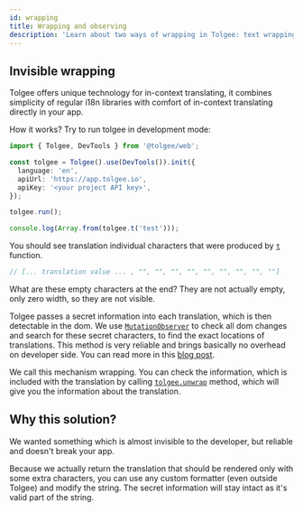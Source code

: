 ```yaml
---
id: wrapping
title: Wrapping and observing
description: 'Learn about two ways of wrapping in Tolgee: text wrapping and invisible wrapping. You can configure this through wrapperMode.'
---
```


## Invisible wrapping

Tolgee offers unique technology for in-context translating, it combines simplicity of regular i18n libraries with
comfort of in-context translating directly in your app.

How it works? Try to run tolgee in development mode:

```ts
import { Tolgee, DevTools } from '@tolgee/web';

const tolgee = Tolgee().use(DevTools()).init({
  language: 'en',
  apiUrl: 'https://app.tolgee.io',
  apiKey: '<your project API key>',
});

tolgee.run();

console.log(Array.from(tolgee.t('test')));
```

You should see translation individual characters that were produced by [`t`](./api/core_package/tolgee.mdx#t) function.

```ts
// [... translation value ... , "", "", "", "", "", "", "", "", ""]
```

What are these empty characters at the end? They are not actually empty, only zero width, so they are not visible.

Tolgee passes a secret information into each translation, which is then detectable in the dom.
We use [`MutationObserver`](https://developer.mozilla.org/en-US/docs/sdk/API/MutationObserver)
to check all dom changes and search for these secret characters, to find the exact locations
of translations. This method is very reliable and brings basically no overhead on developer side. You can read more in this [blog post](/blog/2021/12/17/invisible-characters-for-better-localization).

We call this mechanism wrapping. You can check the information, which is included with the translation by
calling [`tolgee.unwrap`](./api/core_package/tolgee.mdx#unwrap) method, which will give you the information about the translation.

## Why this solution?

We wanted something which is almost invisible to the developer, but reliable and doesn't break your app.

Because we actually return the translation that should be rendered only with some extra characters, you can
use any custom formatter (even outside Tolgee) and modify the string. The secret information will stay intact as it's valid part of the string.
